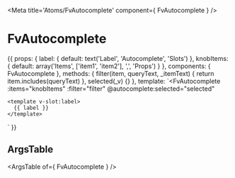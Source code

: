 
<Meta title='Atoms/FvAutocomplete' component={ FvAutocomplete } />

# FvAutocomplete

<Story name='Common' height='150px'>{{
  props: {
    label: {
      default: text('Label', 'Autocomplete', 'Slots')
    },
    knobItems: {
      default: array('Items', ['item1', 'item2'], ',', 'Props')
    }
  },
  components: { FvAutocomplete },
  methods: {
    filter(item, queryText, _itemText) {
      return item.includes(queryText)
    },
    selected(_v) {}
  },
  template: `<FvAutocomplete
    :items="knobItems"
    :filter="filter"
    @autocomplete:selected="selected"
  >
    <template v-slot:label>
      {{ label }}
    </template>
  </FvAutocomplete>`
}}</Story>

## ArgsTable

<ArgsTable of={ FvAutocomplete } />
